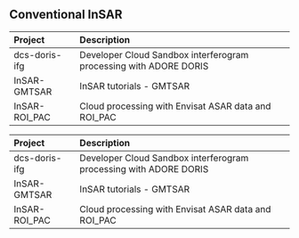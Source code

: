 ## Conventional InSAR


<table>
 <thead>
  <tr>
   <th style="text-align:left;"> Project </th>
   <th style="text-align:left;"> Description </th>
  </tr>
 </thead>
<tbody>
  <tr>
   <td style="text-align:left;"> dcs-doris-ifg </td>
   <td style="text-align:left;"> Developer Cloud Sandbox interferogram processing with ADORE DORIS </td>
  </tr>
  <tr>
   <td style="text-align:left;"> InSAR-GMTSAR </td>
   <td style="text-align:left;"> InSAR tutorials - GMTSAR </td>
  </tr>
  <tr>
   <td style="text-align:left;"> InSAR-ROI_PAC </td>
   <td style="text-align:left;"> Cloud processing with Envisat ASAR data and ROI_PAC </td>
  </tr>
</tbody>
</table>
<table>
 <thead>
  <tr>
   <th style="text-align:left;"> Project </th>
   <th style="text-align:left;"> Description </th>
  </tr>
 </thead>
<tbody>
  <tr>
   <td style="text-align:left;"> dcs-doris-ifg </td>
   <td style="text-align:left;"> Developer Cloud Sandbox interferogram processing with ADORE DORIS </td>
  </tr>
  <tr>
   <td style="text-align:left;"> InSAR-GMTSAR </td>
   <td style="text-align:left;"> InSAR tutorials - GMTSAR </td>
  </tr>
  <tr>
   <td style="text-align:left;"> InSAR-ROI_PAC </td>
   <td style="text-align:left;"> Cloud processing with Envisat ASAR data and ROI_PAC </td>
  </tr>
</tbody>
</table>
